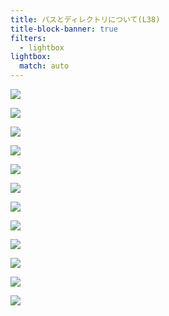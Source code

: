 ```yaml
---
title: パスとディレクトリについて(L38)
title-block-banner: true
filters:
  - lightbox
lightbox: 
  match: auto
---
```



::: {layout-ncol=3}
![](slides/slides010.jpg){group="slides" }

![](slides/slides011.jpg){group="slides" }

![](slides/slides012.jpg){group="slides" }

![](slides/slides013.jpg){group="slides" }

![](slides/slides014.jpg){group="slides" }

![](slides/slides015.jpg){group="slides" }

![](slides/slides016.jpg){group="slides" }

![](slides/slides017.jpg){group="slides" }

![](slides/slides018.jpg){group="slides" }

![](slides/slides019.jpg){group="slides" }

![](slides/slides020.jpg){group="slides" }

![](slides/slides021.jpg){group="slides" }
:::